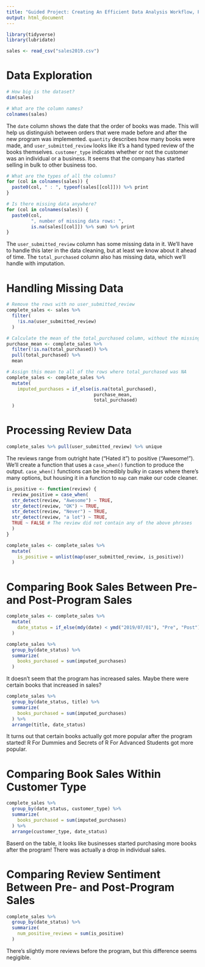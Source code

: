 ```yaml
---
title: "Guided Project: Creating An Efficient Data Analysis Workflow, Part 2"
output: html_document
---
```


```r
library(tidyverse)
library(lubridate)

sales <- read_csv("sales2019.csv")
```

# Data Exploration

```r
# How big is the dataset?
dim(sales)
```

```r
# What are the column names?
colnames(sales)
```

The `date` column shows the date that the order of books was made. This will help us distinguish between orders that were made before and after the new program was implemented. `quantity` describes how many books were made, and `user_submitted_review` looks like it's a hand typed review of the books themselves. `customer_type` indicates whether or not the customer was an individual or a business. It seems that the company has started selling in bulk to other business too.

```r
# What are the types of all the columns?
for (col in colnames(sales)) {
  paste0(col, " : ", typeof(sales[[col]])) %>% print
}
```


```r
# Is there missing data anywhere?
for (col in colnames(sales)) {
  paste0(col, 
         ", number of missing data rows: ", 
         is.na(sales[[col]]) %>% sum) %>% print
}
```

The `user_submitted_review` column has some missing data in it. We'll have to handle this later in the data cleaning, but at least we know about it ahead of time. The `total_purchased` column also has missing data, which we'll handle with imputation.

# Handling Missing Data

```r
# Remove the rows with no user_submitted_review
complete_sales <- sales %>% 
  filter(
    !is.na(user_submitted_review)
  )

# Calculate the mean of the total_purchased column, without the missing values
purchase_mean <- complete_sales %>% 
  filter(!is.na(total_purchased)) %>% 
  pull(total_purchased) %>% 
  mean

# Assign this mean to all of the rows where total_purchased was NA
complete_sales <- complete_sales %>% 
  mutate(
    imputed_purchases = if_else(is.na(total_purchased), 
                                purchase_mean,
                                total_purchased)
  )
```

# Processing Review Data

```r
complete_sales %>% pull(user_submitted_review) %>% unique
```

The reviews range from outright hate ("Hated it") to positive ("Awesome!"). We'll create a function that uses a `case_when()` function to produce the output. `case_when()` functions can be incredibly bulky in cases where there's many options, but housing it in a function to `map` can make our code cleaner.

```r
is_positive <- function(review) {
  review_positive = case_when(
  str_detect(review, "Awesome") ~ TRUE,
  str_detect(review, "OK") ~ TRUE,
  str_detect(review, "Never") ~ TRUE,
  str_detect(review, "a lot") ~ TRUE,
  TRUE ~ FALSE # The review did not contain any of the above phrases
  )
}

complete_sales <- complete_sales %>% 
  mutate(
    is_positive = unlist(map(user_submitted_review, is_positive))
  )
```

# Comparing Book Sales Between Pre- and Post-Program Sales

```r
complete_sales <- complete_sales %>% 
  mutate(
    date_status = if_else(mdy(date) < ymd("2019/07/01"), "Pre", "Post")
  )

complete_sales %>% 
  group_by(date_status) %>% 
  summarize(
    books_purchased = sum(imputed_purchases)
  )
```

It doesn't seem that the program has increased sales. Maybe there were certain books that increased in sales?

```r
complete_sales %>% 
  group_by(date_status, title) %>% 
  summarize(
    books_purchased = sum(imputed_purchases)
  ) %>% 
  arrange(title, date_status)
```

It turns out that certain books actually got more popular after the program started! R For Dummies and Secrets of R For Advanced Students got more popular.

# Comparing Book Sales Within Customer Type

```r
complete_sales %>% 
  group_by(date_status, customer_type) %>% 
  summarize(
    books_purchased = sum(imputed_purchases)
  ) %>% 
  arrange(customer_type, date_status)
```

Baserd on the table, it looks like businesses started purchasing more books after the program! There was actually a drop in individual sales.

# Comparing Review Sentiment Between Pre- and Post-Program Sales

```r
complete_sales %>% 
  group_by(date_status) %>% 
  summarize(
    num_positive_reviews = sum(is_positive)
  )
```

There's slightly more reviews before the program, but this difference seems negigible.

